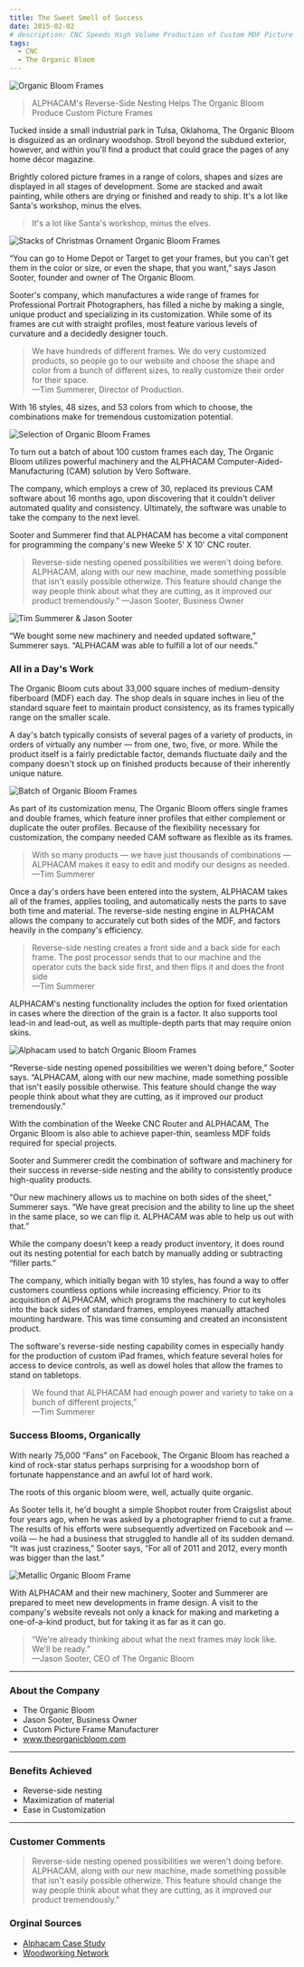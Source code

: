 ```yaml
---
title: The Sweet Smell of Success
date: 2015-02-02
# description: CNC Speeds High Volume Production of Custom MDF Picture Frames
tags:
  - CNC
  - The Organic Bloom
---
```


![Organic Bloom Frames](/static/images/the-sweet-smell-of-success/organic_bloom_1.jpg 'Organic Bloom Frames 1')

> ALPHACAM's Reverse-Side Nesting Helps The Organic Bloom Produce Custom Picture Frames

Tucked inside a small industrial park in Tulsa, Oklahoma, The Organic Bloom is
disguized as an ordinary woodshop. Stroll beyond the subdued exterior, however,
and within you'll find a product that could grace the pages of any home décor
magazine.

Brightly colored picture frames in a range of colors, shapes and sizes are
displayed in all stages of development. Some are stacked and await painting,
while others are drying or finished and ready to ship. It's a lot like Santa's
workshop, minus the elves.

> It's a lot like Santa's workshop, minus the elves.

![Stacks of Christmas Ornament Organic Bloom Frames](/static/images/the-sweet-smell-of-success/organic_bloom_4.jpg 'Stacks of Christmas Ornament Organic Bloom Frames')

“You can go to Home Depot or Target to get your frames, but you can't get them
in the color or size, or even the shape, that you want,” says Jason Sooter,
founder and owner of The Organic Bloom.

Sooter's company, which manufactures a wide range of frames for Professional
Portrait Photographers, has filled a niche by making a single, unique product
and specializing in its customization. While some of its frames are cut with
straight profiles, most feature various levels of curvature and a decidedly
designer touch.

> We have hundreds of different frames. We do very customized products, so
> people go to our website and choose the shape and color from a bunch of
> different sizes, to really customize their order for their space. \
> —Tim Summerer, Director of Production.

With 16 styles, 48 sizes, and 53 colors from which to choose, the combinations
make for tremendous customization potential.

![Selection of Organic Bloom Frames](/static/images/the-sweet-smell-of-success/organic_bloom_5.jpg 'Selection of Organic Bloom Frames')

To turn out a batch of about 100 custom frames each day, The Organic Bloom
utilizes powerful machinery and the ALPHACAM Computer-Aided-Manufacturing (CAM)
solution by Vero Software.

The company, which employs a crew of 30, replaced its previous CAM software
about 16 months ago, upon discovering that it couldn't deliver automated quality
and consistency. Ultimately, the software was unable to take the company to the
next level.

Sooter and Summerer find that ALPHACAM has become a vital component for
programming the company's new Weeke 5' X 10' CNC router.

> Reverse-side nesting opened possibilities we weren't doing before. ALPHACAM,
> along with our new machine, made something possible that isn't easily possible
> otherwize. This feature should change the way people think about what they are
> cutting, as it improved our product tremendously.” —Jason Sooter, Business
> Owner

![Tim Summerer & Jason Sooter](/static/images/the-sweet-smell-of-success/organic_bloom_6.jpg 'Tim Summerer & Jason Sooter')

“We bought some new machinery and needed updated software,” Summerer says.
“ALPHACAM was able to fulfill a lot of our needs.”

### All in a Day's Work

The Organic Bloom cuts about 33,000 square inches of medium-density fiberboard
(MDF) each day. The shop deals in square inches in lieu of the standard square
feet to maintain product consistency, as its frames typically range on the
smaller scale.

A day's batch typically consists of several pages of a variety of products, in
orders of virtually any number — from one, two, five, or more. While the product
itself is a fairly predictable factor, demands fluctuate daily and the company
doesn't stock up on finished products because of their inherently unique nature.

![Batch of Organic Bloom Frames](/static/images/the-sweet-smell-of-success/organic_bloom_7.jpg 'Batch of Organic Bloom Frames')

As part of its customization menu, The Organic Bloom offers single frames and
double frames, which feature inner profiles that either complement or duplicate
the outer profiles. Because of the flexibility necessary for customization, the
company needed CAM software as flexible as its frames.

> With so many products — we have just thousands of combinations — ALPHACAM
> makes it easy to edit and modify our designs as needed. \
> —Tim Summerer

Once a day's orders have been entered into the system, ALPHACAM takes all of the
frames, applies tooling, and automatically nests the parts to save both time and
material. The reverse-side nesting engine in ALPHACAM allows the company to
accurately cut both sides of the MDF, and factors heavily in the company's
efficiency.

> Reverse-side nesting creates a front side and a back side for each frame. The
> post processor sends that to our machine and the operator cuts the back side
> first, and then flips it and does the front side \
> —Tim Summerer

ALPHACAM's nesting functionality includes the option for fixed orientation in
cases where the direction of the grain is a factor. It also supports tool
lead-in and lead-out, as well as multiple-depth parts that may require onion
skins.

![Alphacam used to batch Organic Bloom Frames](/static/images/the-sweet-smell-of-success/organic_bloom_2.jpg 'Alphacam used to batch Organic Bloom Frames')

“Reverse-side nesting opened possibilities we weren't doing before,” Sooter
says. “ALPHACAM, along with our new machine, made something possible that isn't
easily possible otherwise. This feature should change the way people think about
what they are cutting, as it improved our product tremendously.”

With the combination of the Weeke CNC Router and ALPHACAM, The Organic Bloom is
also able to achieve paper-thin, seamless MDF folds required for special
projects.

Sooter and Summerer credit the combination of software and machinery for their
success in reverse-side nesting and the ability to consistently produce
high-quality products.

“Our new machinery allows us to machine on both sides of the sheet,” Summerer
says. “We have great precision and the ability to line up the sheet in the same
place, so we can flip it. ALPHACAM was able to help us out with that.”

While the company doesn't keep a ready product inventory, it does round out its
nesting potential for each batch by manually adding or subtracting “filler
parts.”

The company, which initially began with 10 styles, has found a way to offer
customers countless options while increasing efficiency. Prior to its
acquisition of ALPHACAM, which programs the machinery to cut keyholes into the
back sides of standard frames, employees manually attached mounting hardware.
This was time consuming and created an inconsistent product.

The software's reverse-side nesting capability comes in especially handy for the
production of custom iPad frames, which feature several holes for access to
device controls, as well as dowel holes that allow the frames to stand on
tabletops.

> We found that ALPHACAM had enough power and variety to take on a bunch of
> different projects,” \
> —Tim Summerer

### Success Blooms, Organically

With nearly 75,000 “Fans” on Facebook, The Organic Bloom has reached a kind of
rock-star status perhaps surprising for a woodshop born of fortunate
happenstance and an awful lot of hard work.

The roots of this organic bloom were, well, actually quite organic.

As Sooter tells it, he'd bought a simple Shopbot router from Craigslist about
four years ago, when he was asked by a photographer friend to cut a frame. The
results of his efforts were subsequently advertized on Facebook and — voilà — he
had a business that struggled to handle all of its sudden demand. “It was just
craziness,” Sooter says, “For all of 2011 and 2012, every month was bigger than
the last.”

![Metallic Organic Bloom Frame](/static/images/the-sweet-smell-of-success/organic_bloom_3.jpg 'Metallic Organic Bloom Frame')

With ALPHACAM and their new machinery, Sooter and Summerer are prepared to meet
new developments in frame design. A visit to the company's website reveals not
only a knack for making and marketing a one-of-a-kind product, but for taking it
as far as it can go.

> “We're already thinking about what the next frames may look like. We'll be
> ready.” \
> —Jason Sooter, CEO of The Organic Bloom

---

### About the Company

- The Organic Bloom
- Jason Sooter, Business Owner
- Custom Picture Frame Manufacturer
- www.theorganicbloom.com

---

### Benefits Achieved

- Reverse-side nesting
- Maximization of material
- Ease in Customization

---

### Customer Comments

> Reverse-side nesting opened possibilities we weren't doing before. ALPHACAM,
> along with our new machine, made something possible that isn't easily possible
> otherwize. This feature should change the way people think about what they are
> cutting, as it improved our product tremendously.”

### Orginal Sources

- [Alphacam Case Study](https://web.archive.org/web/20220704081155/https://www.alphacam.com/news/casestudies/the_organic_bloom)
- [Woodworking Network](https://www.woodworkingnetwork.com/production-woodworking/industrial-woodshop-case-studies/CNC-Speeds-High-Volume-Custom-MDF-Small-sized-Picture-Frames--290591561.html)

